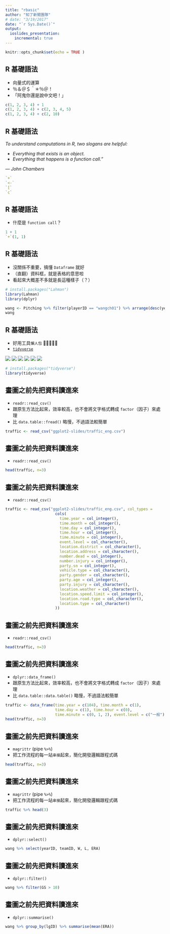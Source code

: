 ```yaml
---
title: "rbasic"
author: "知了新聞團隊"
# date: "3/19/2017"
date: "`r Sys.Date()`"
output:
  ioslides_presentation:
    incremental: true
---
```


```r
knitr::opts_chunk$set(echo = TRUE )
```

## R 基礎語法 {.build}

- 向量式的運算
- ％＆＠＄＾＊％＠！
- 「阿鬼你還是說中文吧！」
```r
c(1, 2, 3, 4) + 1
c(1, 2, 3, 4) + c(2, 3, 4, 5)
c(1, 2, 3, 4) + c(2, 10)
```

## R 基礎語法 {.build}

*To understand computations in R, two slogans are helpful:*

- *Everything that exists is an object.*
- *Everything that happens is a function call."*

*— John Chambers*

<div class="columns-2">

```r
`+`
`<-`
`[`
`c`
```

</div>

## R 基礎語法 {.build}

- 什麼是 `function call`？
```r
1 + 1
`+`(1, 1)
```

## R 基礎語法 {.build}

- 沒關係不重要，搞懂 `Dataframe` 就好
- （直翻）資料框，就是表格的意思啦
- 看起來大概差不多就是長這種樣子（？）
```r
# install.packages("Lahman")
library(Lahman)
library(dplyr)
```

```r
wang <- Pitching %>% filter(playerID == "wangch01") %>% arrange(desc(yearID))
wang
```

## R 基礎語法 {.build}

- 好用工具`懶人包` 🎒👝👛👜💼 
- [`tidyverse`](http://tidyverse.org/)

![](http://forcats.tidyverse.org/logo.png)
![](http://ggplot2.tidyverse.org/logo.png)
![](http://haven.tidyverse.org/logo.png)
![](http://readr.tidyverse.org/logo.png)
![](http://stringr.tidyverse.org/logo.png)
![](http://tidyr.tidyverse.org/logo.png)
```r
# install.packages("tidyverse")
library(tidyverse)
```

## 畫圖之前先把資料讀進來 {.build}

- `readr::read_csv()`
- 跟原生方法比起來，效率較高，也不會將文字格式轉成 `factor`（因子）來處理
- 比 `data.table::fread()` 略慢，不過語法較簡單
```r
traffic <- read_csv("ggplot2-slides/traffic_eng.csv")
```

## 畫圖之前先把資料讀進來 {.build}

- `readr::read_csv()`
```r
head(traffic, n=3)
```

## 畫圖之前先把資料讀進來 {.build}

- `readr::read_csv()`
```r
traffic <- read_csv("ggplot2-slides/traffic_eng.csv", col_types = 
                      cols(
                        time.year = col_integer(),
                        time.month = col_integer(),
                        time.day = col_integer(),
                        time.hour = col_integer(),
                        time.minute = col_integer(),
                        event.level = col_character(),
                        location.district = col_character(),
                        location.address = col_character(),
                        number.dead = col_integer(),
                        number.injury = col_integer(),
                        party.sn = col_integer(),
                        vehicle.type = col_character(),
                        party.gender = col_character(),
                        party.age = col_integer(),
                        party.injury = col_character(),
                        location.weather = col_character(),
                        location.speed.limit = col_integer(),
                        location.road.type = col_character(),
                        location.type = col_character()
                      ))
```

## 畫圖之前先把資料讀進來 {.build}

- `readr::read_csv()`
```r
head(traffic, n=3)
```

## 畫圖之前先把資料讀進來 {.build}

- `dplyr::data_frame()`
- 跟原生方法比起來，效率較高，也不會將文字格式轉成 `factor`（因子）來處理
- 比 `data.table::data.table()` 略慢，不過語法較簡單
```r
traffic <- data_frame(time.year = c(104), time.month = c(1), 
                      time.day = c(1), time.hour = c(0), 
                      time.minute = c(0, 1, 2), event.level = c("一般"))
head(traffic, n=3)
```

## 畫圖之前先把資料讀進來 {.build}

- `magrittr` (pipe `%>%`)
- 把工作流程的每一站`串接`起來，簡化開發邏輯跟程式碼
```r
head(traffic, n=3)
```

## 畫圖之前先把資料讀進來 {.build}

- `magrittr` (pipe `%>%`)
- 把工作流程的每一站`串接`起來，簡化開發邏輯跟程式碼
```r
traffic %>% head(3)
```

## 畫圖之前先把資料讀進來 {.build}

- `dplyr::select()`
```r
wang %>% select(yearID, teamID, W, L, ERA)
```

## 畫圖之前先把資料讀進來 {.build}

- `dplyr::filter()`
```r
wang %>% filter(GS > 10)
```

## 畫圖之前先把資料讀進來 {.build}

- `dplyr::summarise()`
```r
wang %>% group_by(lgID) %>% summarise(mean(ERA))
```
